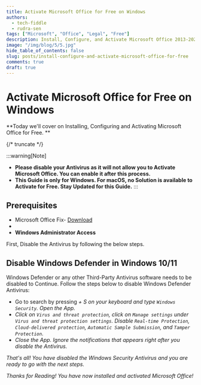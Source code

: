 ```yaml
---
title: Activate Microsoft Office for Free on Windows
authors:
  - tech-fiddle
  - rudra-sen
tags: ["Microsoft", "Office", "Legal", "Free"]
description: Install, Configure, and Activate Microsoft Office 2013-2021 for Free in Windows!
image: "/img/blog/5/5.jpg"
hide_table_of_contents: false
slug: posts/install-configure-and-activate-microsoft-office-for-free
comments: true
draft: true
---
```


# Activate Microsoft Office for Free on Windows

**Today we'll cover on Installing, Configuring and Activating Microsoft Office for Free. **

{/* truncate */}

:::warning[Note]

- **Please disable your Antivirus as it will not allow you to Activate Microsoft Office. You can enable it after this process.**
- **This Guide is only for Windows. For macOS, no Solution is available to Activate for Free. Stay Updated for this Guide.**
  :::

## Prerequisites

- Microsoft Office Fix- [Download](#)
- <Microlink url="https://www.win-rar.com/postdownload.html?&L=0" />
- **Windows Administrator Access**

First, Disable the Antivirus by following the below steps.

## Disable Windows Defender in Windows 10/11

Windows Defender or any other Third-Party Antivirus software needs to be disabled to Continue. Follow the steps below to disable Windows Defender Antivirus:

- Go to search by pressing <kbd><i className="fa-brands fa-windows" /></kbd> + S on your keyboard and type `Windows Security`. Open the App.
- Click on `Virus and threat protection`, click on `Manage settings` under `Virus and threat protection settings`. Disable `Real-time Protection`, `Cloud-delivered protection`, `Automatic Sample Submission`, and `Tamper Protection`.
- Close the App. Ignore the notifications that appears right after you disable the Antivirus.

That's all! You have disabled the Windows Security Antivirus and you are ready to go with the next steps.

Thanks for Reading! You have now installed and activated Microsoft Office!
